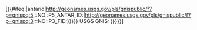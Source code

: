 [{{#ifeq:{{{type}}}|antarid|http://geonames.usgs.gov/pls/gnispublic/f?p=gnispq:5:::NO::P5_ANTAR_ID:|http://geonames.usgs.gov/pls/gnispublic/f?p=gnispq:3:::NO::P3_FID:}}{{{1|{{{id}}}}}} USGS GNIS: {{{2|{{{name|{{PAGENAME}}}}}}}}]<noinclude>{{Documentation, template|Template:Gnis/doc}}</noinclude>